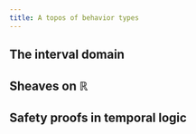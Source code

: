 ```yaml
---
title: A topos of behavior types
---
```


## The interval domain

## Sheaves on $\mathbb{R}$

## Safety proofs in temporal logic
